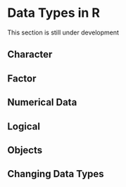 # Data Types in R

:::{.callout-caution appearance=minimal}
This section is still under development
:::


## Character
## Factor
## Numerical Data
## Logical {#sec-logic}
## Objects
## Changing Data Types